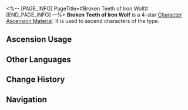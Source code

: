 <%-- [PAGE_INFO]
PageTitle=#Broken Teeth of Iron Wolf#
[END_PAGE_INFO] --%>
{{Item Infobox
|id          = 110401
|image       = Item Broken Teeth of Iron Wolf.png
|type        = Character Ascension Material
|invCategory = Upgrade Materials
|rarity      = 4
|effect      = Fragmented saw teeth left behind by automatons. Can be used for the Ascension of Physical characters.
|description = It is said that the smelting techniques of the Architects allowed them to make chainsaws sturdy enough to split giant boulders. Such techniques have been long lost to history.
|source1     = [[Stagnant Shadow: Great Mine]]
|source2     = [[Stagnant Shadow (Great Mine)]]
|source3     = [[Omni-Synthesizer]] &mdash; Material Exchange
}}
{{Description|''"Boss Svarog says its blade is so thin that it can cut into the gap between molecules... What are molecules?"''}}
'''Broken Teeth of Iron Wolf''' is a 4-star [[Character Ascension Material]]. It is used to ascend characters of the {{Color|undefined|link=1}} type.

==Ascension Usage==
{{Ascension Usage}}

==Other Languages==
{{Other Languages
|en   = Broken Teeth of Iron Wolf
|zhs  = 铁狼碎齿
|zht  = 鐵狼碎齒
|ja   = 鉄狼の砕けた刃
|ko   = 강철 늑대의 깨진 이빨
|es   = Dientes rotos del huargo férreo
|fr   = Dents brisées du loup de fer
|ru   = Сломанные зубы железного волка
|th   = Broken Teeth of Iron Wolf
|vi   = Răng Cưa Sói Sắt
|de   = Gebrochene Zähne des Eisernen Wolfs
|id   = Broken Teeth of Iron Wolf
|pt   = Dentes Quebrados do Lobo de Ferro
}}

==Change History==
{{Change History|1.0}}

==Navigation==
{{Upgrade Material Navbox}}